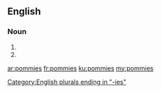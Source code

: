 ==English==

===Noun===
{{head|en|noun plural form}}

# {{plural of|pommy|lang=en}}
# {{plural of|pommie|lang=en}}

[[Category:English plurals ending in "-ies"]]

[[ar:pommies]]
[[fr:pommies]]
[[ku:pommies]]
[[my:pommies]]